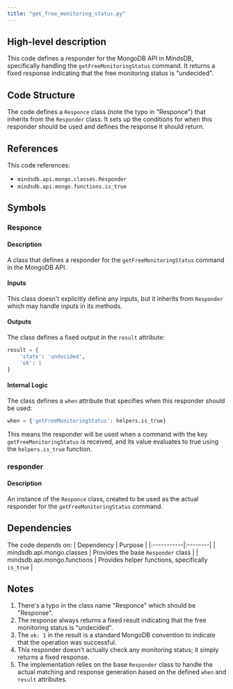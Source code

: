 ```yaml
---
title: "get_free_monitoring_status.py"
---
```


## High-level description
This code defines a responder for the MongoDB API in MindsDB, specifically handling the `getFreeMonitoringStatus` command. It returns a fixed response indicating that the free monitoring status is "undecided".

## Code Structure
The code defines a `Responce` class (note the typo in "Responce") that inherits from the `Responder` class. It sets up the conditions for when this responder should be used and defines the response it should return.

## References
This code references:
- `mindsdb.api.mongo.classes.Responder`
- `mindsdb.api.mongo.functions.is_true`

## Symbols

### Responce
#### Description
A class that defines a responder for the `getFreeMonitoringStatus` command in the MongoDB API.

#### Inputs
This class doesn't explicitly define any inputs, but it inherits from `Responder` which may handle inputs in its methods.

#### Outputs
The class defines a fixed output in the `result` attribute:
```python
result = {
    'state': 'undecided',
    'ok': 1
}
```

#### Internal Logic
The class defines a `when` attribute that specifies when this responder should be used:
```python
when = {'getFreeMonitoringStatus': helpers.is_true}
```
This means the responder will be used when a command with the key `getFreeMonitoringStatus` is received, and its value evaluates to true using the `helpers.is_true` function.

### responder
#### Description
An instance of the `Responce` class, created to be used as the actual responder for the `getFreeMonitoringStatus` command.

## Dependencies
The code depends on:
| Dependency | Purpose |
|:-----------|:--------|
| mindsdb.api.mongo.classes | Provides the base `Responder` class |
| mindsdb.api.mongo.functions | Provides helper functions, specifically `is_true` |

## Notes
1. There's a typo in the class name "Responce" which should be "Response".
2. The response always returns a fixed result indicating that the free monitoring status is "undecided".
3. The `ok: 1` in the result is a standard MongoDB convention to indicate that the operation was successful.
4. This responder doesn't actually check any monitoring status; it simply returns a fixed response.
5. The implementation relies on the base `Responder` class to handle the actual matching and response generation based on the defined `when` and `result` attributes.